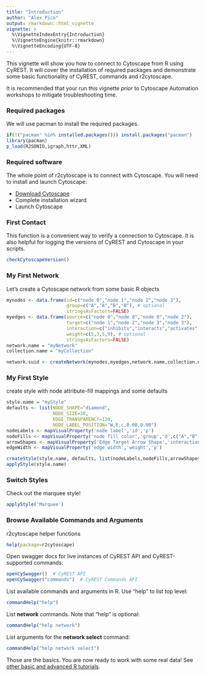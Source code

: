 ```yaml
---
title: "Introduction"
author: "Alex Pico"
output: rmarkdown::html_vignette
vignette: >
  %\VignetteIndexEntry{Introduction}
  %\VignetteEngine{knitr::rmarkdown}
  %\VignetteEncoding{UTF-8}
---
```


This vignette will show you how to connect to Cytoscape from R using CyREST.  It will cover the installation of required packages and demonstrate some basic functionality of CyREST, commands and r2cytoscape.

It is recommended that your run this vignette *prior* to Cytoscape Automation workshops to mitigate troubleshooting time.

### Required packages
We will use pacman to install the required packages.
```r
if(!("pacman" %in% installed.packages())) install.packages("pacman")
library(pacman)
p_load(RJSONIO,igraph,httr,XML)
```

### Required software
The whole point of r2cytoscape is to connect with Cytoscape. You will need to install and launch Cytoscape: 

* [Download Cytoscape](http://www.cytoscape.org/download.php) 
* Complete installation wizard
* Launch Cytoscape 

### First Contact
This function is a convenient way to verify a connection to Cytoscape. It is also helpful for logging the versions of CyREST and Cytoscape in your scripts.

```r
checkCytoscapeVersion()
```

### My First Network
Let's create a Cytoscape network from some basic R objects
```r
mynodes <- data.frame(id=c("node 0","node 1","node 2","node 3"), 
                      group=c("A","A","B","B"), # optional
                      stringsAsFactors=FALSE)
myedges <- data.frame(source=c("node 0","node 0","node 0","node 2"), 
                      target=c("node 1","node 2","node 3","node 3"),
                      interaction=c("inhibits","interacts","activates","interacts"),  # optional
                      weight=c(5,3,5,9), # optional
                      stringsAsFactors=FALSE)
network.name = "myNetwork"
collection.name = "myCollection"

network.suid <- createNetwork(mynodes,myedges,network.name,collection.name)
```

### My First Style
create style with node attribute-fill mappings and some defaults
```r
style.name = "myStyle"
defaults <- list(NODE_SHAPE="diamond",
                 NODE_SIZE=30,
                 EDGE_TRANSPARENCY=120,
                 NODE_LABEL_POSITION="W,E,c,0.00,0.00")
nodeLabels <- mapVisualProperty('node label','id','p')
nodeFills <- mapVisualProperty('node fill color','group','d',c("A","B"), c("#FF9900","#66AAAA"))
arrowShapes <- mapVisualProperty('Edge Target Arrow Shape','interaction','d',c("activates","inhibits","interacts"),c("Arrow","T","None"))
edgeWidth <- mapVisualProperty('edge width','weight','p')

createStyle(style.name, defaults, list(nodeLabels,nodeFills,arrowShapes,edgeWidth))
applyStyle(style.name)
```

### Switch Styles
Check out the marquee style!
```r
applyStyle('Marquee')
```

### Browse Available Commands and Arguments
r2cytoscape helper functions
```r
help(package=r2cytoscape)
```

Open swagger docs for live instances of CyREST API and CyREST-supported commands:
```r
openCySwagger()  # CyREST API
openCySwagger("commands")  # CyREST Commands API
```

List available commands and arguments in R. Use "help" to list top level:
```r
commandHelp("help")  
```

List **network** commands. Note that "help" is optional:
```r
commandHelp("help network")  
```

List arguments for the **network select** command:
```r
commandHelp("help network select") 
```

Those are the basics. You are now ready to work with some real data! See [other basic and advanced R tutorials](https://github.com/cytoscape/cytoscape-automation/tree/master/for-scripters/R).
